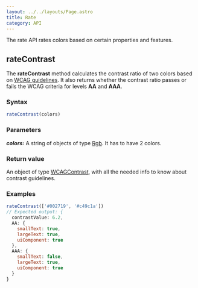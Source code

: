 ```yaml
---
layout: ../../layouts/Page.astro
title: Rate
category: API
---
```


The rate API rates colors based on certain properties and features.

## rateContrast

The **rateContrast** method calculates the contrast ratio of two colors based on [WCAG guidelines](https://www.w3.org/WAI/WCAG21/Understanding/contrast-minimum.html). It also returns whether the contrast ratio passes or fails the WCAG criteria for levels **AA** and **AAA**.

### Syntax 

```js
rateContrast(colors)
```

### Parameters

**_colors:_** A string of objects of type [Rgb](/docs/formats#rgb). It has to have 2 colors.

### Return value

An object of type [WCAGContrast](/docs/wcag#wcagcontrast), with all the needed info to know about contrast guidelines.

### Examples

```js
rateContrast(['#002719', '#c49c1a'])
// Expected output: {
  contrastValue: 6.2,
  AA: {
    smallText: true,
    largeText: true,
    uiComponent: true
  },
  AAA: {
    smallText: false,
    largeText: true,
    uiComponent: true
  }
}
```